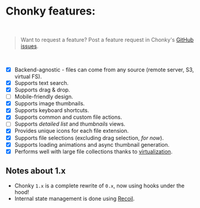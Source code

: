 
<Meta title="0 Chonky Overview|Chonky features" />

<ChonkyHeader />

# Chonky features:

<br />

> Want to request a feature? Post a feature request in Chonky's
> [GitHub issues](https://github.com/TimboKZ/Chonky/issues).

<br />

-   [x] Backend-agnostic - files can come from any source (remote server, S3, virtual FS).
-   [x] Supports text search.
-   [x] Supports drag & drop.
-   [ ] Mobile-friendly design.
-   [x] Supports image thumbnails.
-   [x] Supports keyboard shortcuts.
-   [x] Supports common and custom file actions.
-   [ ] Supports _detailed list_ and _thumbnails_ views.
-   [x] Provides unique icons for each file extension.
-   [x] Supports file selections (excluding drag selection, _for now_).
-   [x] Supports loading animations and async thumbnail generation.
-   [x] Performs well with large file collections thanks to
        [virtualization](https://github.com/bvaughn/react-virtualized).

## Notes about 1.x

-   Chonky `1.x` is a complete rewrite of `0.x`, now using hooks under the hood!
-   Internal state management is done using [Recoil](https://recoiljs.org/).
